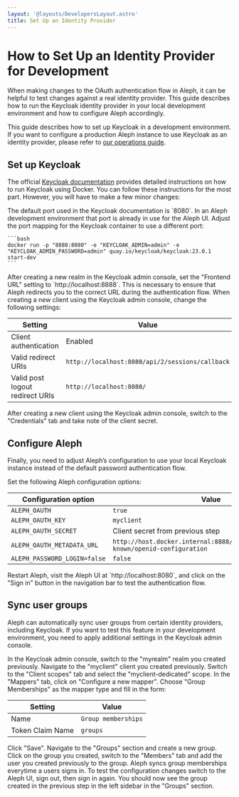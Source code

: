 ```yaml
---
layout: '@layouts/DevelopersLayout.astro'
title: Set Up an Identity Provider
---
```


# How to Set Up an Identity Provider for Development

<p class="lead">When making changes to the OAuth authentication flow in Aleph, it can be helpful to test changes against a real identity provider. This guide describes how to run the Keycloak identity provider in your local development environment and how to configure Aleph accordingly.</p>

<Callout theme="danger">This guide describes how to set up Keycloak in a development environment. If you want to configure a production Aleph instance to use Keycloak as an identity provider, please refer to [our operations guide](/developers/how-to/operations/identity-provider).</Callout>

## Set up Keycloak

The official [Keycloak documentation](https://www.keycloak.org/getting-started/getting-started-docker) provides detailed instructions on how to run Keycloak using Docker. You can follow these instructions for the most part. However, you will have to make a few minor changes:

<Steps>
  <Step>
    The default port used in the Keycloak documentation is `8080`. In an Aleph development environment that port is already in use for the Aleph UI. Adjust the port mapping for the Keycloak container to use a different port:

    ```bash
    docker run -p "8888:8080" -e "KEYCLOAK_ADMIN=admin" -e "KEYCLOAK_ADMIN_PASSWORD=admin" quay.io/keycloak/keycloak:23.0.1 start-dev
    ```
  </Step>

  <Step>
    After creating a new realm in the Keycloak admin console, set the "Frontend URL" setting to `http://localhost:8888`. This is necessary to ensure that Aleph redirects you to the correct URL during the authentication flow.
  </Step>

  <Step>
    When creating a new client using the Keycloak admin console, change the following settings:

| Setting | Value |
| --- | --- |
| Client authentication | Enabled |
| Valid redirect URIs | `http://localhost:8080/api/2/sessions/callback` |
| Valid post logout redirect URIs | `http://localhost:8080/` |
  </Step>

  <Step>
    After creating a new client using the Keycloak admin console, switch to the "Credentials" tab and take note of the client secret.
  </Step>
</Steps>

## Configure Aleph

Finally, you need to adjust Aleph’s configuration to use your local Keycloak instance instead of the default password authentication flow.

<Steps>
  <Step>
    Set the following Aleph configuration options:

| Configuration option | Value |
| --- | --- |
| `ALEPH_OAUTH` | `true` |
| `ALEPH_OAUTH_KEY` | `myclient` |
| `ALEPH_OAUTH_SECRET` | Client secret from previous step |
| `ALEPH_OAUTH_METADATA_URL` | `http://host.docker.internal:8888/realms/myrealm/.well-known/openid-configuration` |
| `ALEPH_PASSWORD_LOGIN=false` | `false` |
  </Step>

  <Step>
    Restart Aleph, visit the Aleph UI at `http://localhost:8080`, and click on the "Sign in" button in the navigation bar to test the authentication flow.
  </Step>
</Steps>

## Sync user groups

Aleph can automatically sync user groups from certain identity providers, including Keycloak. If you want to test this feature in your development environment, you need to apply additional settings in the Keycloak admin console.

<Steps>
  <Step>
    In the Keycloak admin console, switch to the "myrealm" realm you created previously.
  </Step>

  <Step>
    Navigate to the "myclient" client you created previously.
  </Step>

  <Step>
    Switch to the "Client scopes" tab and select the "myclient-dedicated" scope.
  </Step>

  <Step>
    In the "Mappers" tab, click on "Configure a new mapper".
  </Step>

  <Step>
    Choose "Group Memberships" as the mapper type and fill in the form:

| Setting | Value |
| --- | --- |
| Name | `Group memberships` |
| Token Claim Name | `groups` |
  </Step>

  <Step>
    Click "Save".
  </Step>

  <Step>
    Navigate to the "Groups" section and create a new group.
  </Step>

  <Step>
    Click on the group you created, switch to the "Members" tab and add the user you created previously to the group.
  </Step>

  <Step>
    Aleph syncs group memberships everytime a users signs in. To test the configuration changes switch to the Aleph UI, sign out, then sign in again. You should now see the group created in the previous step in the left sidebar in the "Groups" section.
  </Step>
</Steps>
